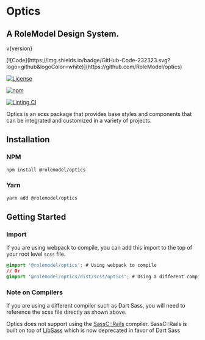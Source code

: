 
<Meta title="Overview/Introduction" />

# Optics
<h2>A RoleModel Design System.</h2>

<span>v{version}</span>

<div className='flex gap-sm'>
  [![Code](https://img.shields.io/badge/GitHub-Code-232323.svg?logo=github&logoColor=white)](https://github.com/RoleModel/optics)

  [![License](https://img.shields.io/badge/license-MIT-232323.svg)](https://github.com/RoleModel/optics/blob/main/LICENSE)

  [![npm](https://img.shields.io/npm/dw/@rolemodel/optics?label=npm)](https://www.npmjs.com/package/@rolemodel/optics)

  [![Linting CI](https://github.com/RoleModel/optics/actions/workflows/linting.yml/badge.svg)](https://github.com/RoleModel/optics/actions/workflows/linting.yml)
</div>

Optics is an scss package that provides base styles and components that can be integrated and customized in a variety of projects.

## Installation

### NPM

```sh
npm install @rolemodel/optics
```

### Yarn

```sh
yarn add @rolemodel/optics
```

## Getting Started

### Import

If you are using webpack to compile, you can add this import to the top of your root level `scss` file.

```css
@import '@rolemodel/optics'; # Using webpack to compile
// Or
@import '@rolemodel/optics/dist/scss/optics'; # Using a different compiler such as Dart Sass
```

### Note on Compilers

If you are using a different compiler such as Dart Sass, you will need to reference the scss file directly as shown above.

Optics does not support using the [SassC::Rails](https://github.com/sass/sassc-rails) compiler. SassC::Rails is built on top of [LibSass](https://sass-lang.com/libsass) which is now deprecated in favor of Dart Sass
